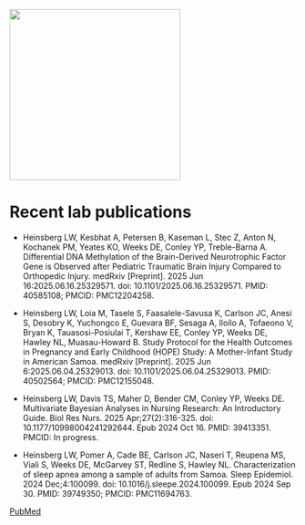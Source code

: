 ![](HeinsbergLab.png){fig-align="center" width="300"}

# Recent lab publications {.unnumbered}

-   Heinsberg LW, Kesbhat A, Petersen B, Kaseman L, Stec Z, Anton N, Kochanek PM, Yeates KO, Weeks DE, Conley YP, Treble-Barna A. Differential DNA Methylation of the Brain-Derived Neurotrophic Factor Gene is Observed after Pediatric Traumatic Brain Injury Compared to Orthopedic Injury. medRxiv \[Preprint\]. 2025 Jun 16:2025.06.16.25329571. doi: 10.1101/2025.06.16.25329571. PMID: 40585108; PMCID: PMC12204258.

-   Heinsberg LW, Loia M, Tasele S, Faasalele-Savusa K, Carlson JC, Anesi S, Desobry K, Yuchongco E, Guevara BF, Sesaga A, Iloilo A, Tofaeono V, Bryan K, Tauasosi-Posiulai T, Kershaw EE, Conley YP, Weeks DE, Hawley NL, Muasau-Howard B. Study Protocol for the Health Outcomes in Pregnancy and Early Childhood (HOPE) Study: A Mother-Infant Study in American Samoa. medRxiv \[Preprint\]. 2025 Jun 6:2025.06.04.25329013. doi: 10.1101/2025.06.04.25329013. PMID: 40502564; PMCID: PMC12155048.

-   Heinsberg LW, Davis TS, Maher D, Bender CM, Conley YP, Weeks DE. Multivariate Bayesian Analyses in Nursing Research: An Introductory Guide. Biol Res Nurs. 2025 Apr;27(2):316-325. doi: 10.1177/10998004241292644. Epub 2024 Oct 16. PMID: 39413351. PMCID: In progress. 

-   Heinsberg LW, Pomer A, Cade BE, Carlson JC, Naseri T, Reupena MS, Viali S, Weeks DE, McGarvey ST, Redline S, Hawley NL. Characterization of sleep apnea among a sample of adults from Samoa. Sleep Epidemiol. 2024 Dec;4:100099. doi: 10.1016/j.sleepe.2024.100099. Epub 2024 Sep 30. PMID: 39749350; PMCID: PMC11694763.

[PubMed](https://www.ncbi.nlm.nih.gov/myncbi/lacey.heinsberg.1/bibliography/public/)
